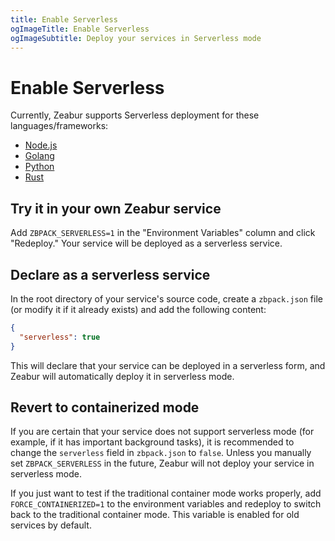 ```yaml
---
title: Enable Serverless
ogImageTitle: Enable Serverless
ogImageSubtitle: Deploy your services in Serverless mode
---
```


# Enable Serverless

Currently, Zeabur supports Serverless deployment for these languages/frameworks:

- [Node.js](/guides/nodejs)
- [Golang](/guides/go)
- [Python](/guides/python)
- [Rust](/guides/rust)

## Try it in your own Zeabur service

Add `ZBPACK_SERVERLESS=1` in the "Environment Variables" column and click "Redeploy."
Your service will be deployed as a serverless service.

## Declare as a serverless service

In the root directory of your service's source code, create a `zbpack.json` file
(or modify it if it already exists) and add the following content:

```json
{
  "serverless": true
}
```

This will declare that your service can be deployed in a serverless form,
and Zeabur will automatically deploy it in serverless mode.

## Revert to containerized mode

If you are certain that your service does not support serverless mode (for example, if it has important
background tasks), it is recommended to change the `serverless` field in `zbpack.json` to `false`.
Unless you manually set `ZBPACK_SERVERLESS` in the future, Zeabur will not deploy your service in
serverless mode.

If you just want to test if the traditional container mode works properly, add `FORCE_CONTAINERIZED=1`
to the environment variables and redeploy to switch back to the traditional container mode.
This variable is enabled for old services by default.
